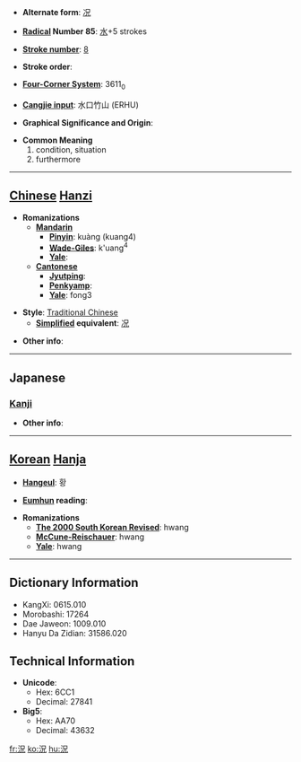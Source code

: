 * '''Alternate form''': [[况]]

* '''[[Wiktionary:Chinese radical index| Radical]] Number 85''': [[Wiktionary:Chinese radical index 水|水]]+5 strokes

* '''[[Wiktionary:Chinese total strokes index|Stroke number]]''': [[Wiktionary:Chinese total strokes index 8|8]]

* '''Stroke order''': 

* '''[[Wiktionary:Chinese four corner index|Four-Corner System]]''': 3611<sub>0</sub>

* '''[[Wiktionary:Chinese Cangjie index|Cangjie input]]''': 水口竹山 (ERHU)

* '''Graphical Significance and Origin''': 

* '''Common Meaning'''
*#condition, situation
*# furthermore


----

== [[Chinese]] [[Hanzi]] ==

* '''Romanizations'''
** '''[[Mandarin]]'''
*** '''[[Pinyin]]''': kuàng (kuang4)
*** '''[[Wade-Giles]]''': k'uang<sup>4</sup>
*** '''[[Yale]]''': 
** '''[[Cantonese]]'''
*** '''[[Jyutping]]''':
*** '''[[Penkyamp]]''': 
*** '''[[Yale]]''': fong3

* '''Style''': [[Traditional Chinese]] 
** '''[[Simplified Chinese|Simplified]] equivalent''': [[况]]

* '''Other info''': 

----

==Japanese==
===[[Kanji]]===
{{kanji|on readings=[[きょう]] (kyō)|kun readings=[[いわにゃ]] (iwanya), [[おもむき]] (omomuki)}}

* '''Other info''':  

----

== [[Korean]] [[Hanja]] ==

* '''[[Hangeul]]''': 황

* '''[[Eumhun]] reading''': 

* '''Romanizations'''
** '''[[The 2000 South Korean Revised Romanization|The 2000 South Korean Revised]]''': hwang
** '''[[McCune-Reischauer]]''': hwang
** '''[[Yale]]''': hwang

----

== Dictionary Information ==

* KangXi: 0615.010
* Morobashi: 17264
* Dae Jaweon: 1009.010
* Hanyu Da Zidian: 31586.020

== Technical Information ==

* '''Unicode''':
** Hex: 6CC1
** Decimal: 27841
* '''Big5''':
** Hex: AA70
** Decimal: 43632

[[fr:況]]
[[ko:況]]
[[hu:況]]